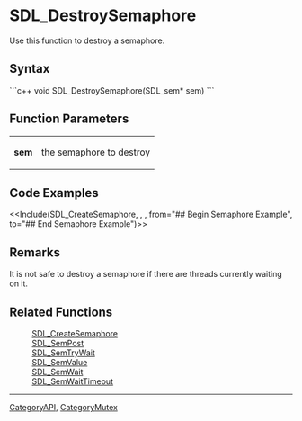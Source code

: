 <!-- pragma section-numbers off -->
<!-- pragma camelcase off -->

= SDL_DestroySemaphore =
Use this function to destroy a semaphore.


== Syntax ==
```c++
void SDL_DestroySemaphore(SDL_sem* sem)
```

== Function Parameters ==
{|
|'''sem'''
|the semaphore to destroy
|}

== Code Examples ==
<<Include(SDL_CreateSemaphore, , , from="## Begin Semaphore Example", to="## End Semaphore Example")>>

== Remarks ==
It is not safe to destroy a semaphore if there are threads currently waiting on it.

== Related Functions ==
:[[SDL_CreateSemaphore]]
:[[SDL_SemPost]]
:[[SDL_SemTryWait]]
:[[SDL_SemValue]]
:[[SDL_SemWait]]
:[[SDL_SemWaitTimeout]]

----
[[CategoryAPI]], [[CategoryMutex]]
